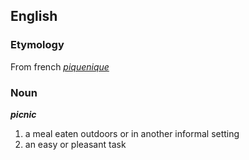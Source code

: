 ==English==

===Etymology===
From french ''[[piquenique]]''

===Noun===
'''''picnic'''''
#a meal eaten outdoors or in another informal setting
#an easy or pleasant task